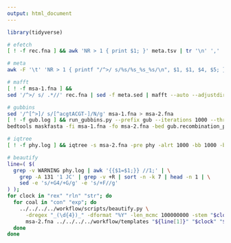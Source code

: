 ```yaml
---
output: html_document
---
```


```r
library(tidyverse)
```

```bash
# efetch
[ ! -f rec.fna ] && awk 'NR > 1 { print $1; }' meta.tsv | tr '\n' ',' | xargs efetch -db nuccore -format fasta -id > rec.fna

# meta
awk -F '\t' 'NR > 1 { printf "/^>/ s/%s/%s_%s_%s/\n", $1, $1, $4, $5; }' meta.tsv > meta.sed

# mafft
[ ! -f msa-1.fna ] && 
sed '/^>/ s/ .*//' rec.fna | sed -f meta.sed | mafft --auto --adjustdirection --thread 8 - > msa-1.fna 2> msa-1.log

# gubbins
sed '/^[^>]/ s/[^acgtACGT-]/N/g' msa-1.fna > msa-2.fna
[ ! -f gub.log ] && run_gubbins.py --prefix gub --iterations 1000 --threads 8 msa-2.fna > gub.log
bedtools maskfasta -fi msa-1.fna -fo msa-2.fna -bed gub.recombination_predictions.gff

# iqtree
[ ! -f phy.log ] && iqtree -s msa-2.fna -pre phy -alrt 1000 -bb 1000 -bnni -nt 8 > /dev/null

# beautify
line=( $(
  grep -v WARNING phy.log | awk '{{$1=$1;}} //1;' | \
    grep -A 131 '1 JC' | grep -v +R | sort -n -k 7 | head -n 1 | \
    sed -e 's/+G4/+G/g' -e 's/+F//g'
) );
for clock in "rex" "rln" "str"; do
  for coal in "con" "exp"; do
    ../../../../workflow/scripts/beautify.py \
      -dregex "_(\d{4})_" -dformat "%Y" -len_mcmc 100000000 -stem "$clock-$coal" \
      msa-2.fna ../../../../workflow/templates "${line[1]}" "$clock" "$coal" > "$clock-$coal.xml"
  done
done
```

```r

```


